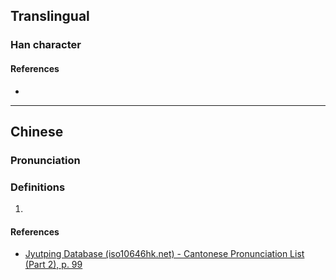 {{character info}}
==Translingual==

===Han character===
{{Han char|rn=46|rad=山|as=05|sn=8|four=|canj=UOS,XUOS|ids=⿰山乍}}

====References====
* {{Han ref|kx=0308.350|dkj=07958|dj=0608.210|hdz=10767.090|uh=5C9E|ud=23710}}

----

==Chinese==
{{zh-forms}}

===Pronunciation===
{{zh-pron
|m=zuò
|c=zok3, zok6
|cat=
}}

===Definitions===
{{zh-hanzi}}

# {{rfdef|zh}}

====References====
* [http://www.iso10646hk.net/jp/document/download.jsp Jyutping Database (iso10646hk.net) - Cantonese Pronunciation List (Part 2), p. 99]